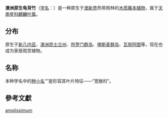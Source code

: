 {{Speciesbox
| status = NE
| status_system = IUCN3.1
| status_ref ={{r|IUCN}}
| image = 
| image_width = 
| image_caption = 
| taxon=Epipremnum amplissimum
| authority =([[Schott|Schott]]) [[Engl.|Engl.]], 1881
| synonyms_ref ={{r|theplantlist}}
| synonyms =
*''Rhaphidophora amplissima''
*:<small>Schott, 1863</small>
}}
'''澳洲原生龟背竹'''（[[学名|学名]]：''{{lang|la|Epipremnum amplissimum}}''）是一种原生于[[澳新界|澳新界]]热带雨林的[[木质|木质]][[藤本植物|藤本植物]]，属于[[天南星科|天南星科]][[麒麟叶属|麒麟叶属]]。

==分布==
原生于[[新几内亚|新几内亚]]、[[澳洲|澳洲]][[昆士兰州|昆士兰州]]、[[所罗门群岛|所罗门群岛]]、[[俾斯麦群岛|俾斯麦群岛]]、[[瓦努阿图|瓦努阿图]]等{{r|GRIN|kew}}，现在也成为家居观赏植物{{r|GRIN}}。

==名称==
本种学名中的[[种小名|种小名]]“''{{lang|la|amplissimum}}''”是形容其叶片特征——“宽敞的”。

==參考文獻==
{{reflist|refs=
<ref name="theplantlist">[http://www.theplantlist.org/tpl1.1/record/kew-70473 ''Epipremnum amplissimum'' (Schott) Engl.]. In: ''The Plant List'' (2013). Version 1.1. Published on the Internet; http://www.theplantlist.org/ [2015-2-8]. </ref>
<ref name="GRIN">[http://www.ars-grin.gov/cgi-bin/npgs/html/taxon.pl?461402 ''''Epipremnum amplissimum'' (Schott) Engl.]. In: USDA, ARS, National Genetic Resources Program.
Germplasm Resources Information Network - (GRIN) [Online Database].
National Germplasm Resources Laboratory, Beltsville, Maryland.
URL: http://www.ars-grin.gov/cgi-bin/npgs/html/taxon.pl?461402 (08 February 2015)</ref>
<ref name="IUCN">[[The_IUCN_Red_List_of_Threatened_Species|The IUCN Red List of Threatened Species]]. Version 2014.3. <[http://www.iucnredlist.org www.iucnredlist.org]>. Downloaded on 08 February 2015.</ref>
<ref name="kew">[http://apps.kew.org/wcsp/namedetail.do?name_id=70473 ''Epipremnum Epipremnum amplissimum'' (Schott) Engl.]. In: Govaerts, R. (2015). ''World Checklist of Araceae''. Facilitated by the Royal Botanic Gardens, Kew. Published on the Internet; http://apps.kew.org/wcsp/ Retrieved 2015-2-24.</ref>
}}

{{commonscat|Epipremnum amplissimum}}
{{wikispecies|Epipremnum amplissimum}}

{{taxonbar}}
{{Araceae-stub}}
[[Category:麒麟叶属|amplissimum]]